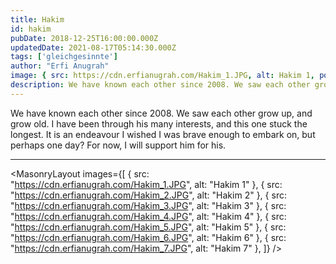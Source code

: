```yaml
---
title: Hakim
id: hakim
pubDate: 2018-12-25T16:00:00.000Z
updatedDate: 2021-08-17T05:14:30.000Z
tags: ['gleichgesinnte']
author: "Erfi Anugrah"
image: { src: https://cdn.erfianugrah.com/Hakim_1.JPG, alt: Hakim 1, positionx: 60%, positiony: 20%  }
description: We have known each other since 2008. We saw each other grow up, and grow old. I have been through his many interests, and this one stuck the longest. It is an endeavour I wished I was brave enough to embark on, but perhaps one day? For now, I will support him for his.
---
```


We have known each other since 2008. We saw each other grow up, and grow old. I have been through his many interests, and this one stuck the longest. It is an endeavour I wished I was brave enough to embark on, but perhaps one day? For now, I will support him for his.

---

<MasonryLayout images={[
    { src: "https://cdn.erfianugrah.com/Hakim_1.JPG", alt: "Hakim 1" },
    { src: "https://cdn.erfianugrah.com/Hakim_2.JPG", alt: "Hakim 2" },
    { src: "https://cdn.erfianugrah.com/Hakim_3.JPG", alt: "Hakim 3" },
    { src: "https://cdn.erfianugrah.com/Hakim_4.JPG", alt: "Hakim 4" },
    { src: "https://cdn.erfianugrah.com/Hakim_5.JPG", alt: "Hakim 5" },
    { src: "https://cdn.erfianugrah.com/Hakim_6.JPG", alt: "Hakim 6" },
    { src: "https://cdn.erfianugrah.com/Hakim_7.JPG", alt: "Hakim 7" },
]} />
